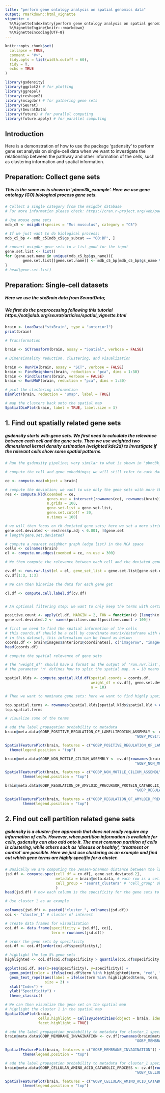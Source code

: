 ```yaml
---
title: "perform gene ontology analysis on spatial genomics data"
output: rmarkdown::html_vignette
vignette: >
  %\VignetteIndexEntry{perform gene ontology analysis on spatial genomics data}
  %\VignetteEngine{knitr::rmarkdown}
  %\VignetteEncoding{UTF-8}
---
```


```r
knitr::opts_chunk$set(
  collapse = TRUE,
  comment = "#>",
  tidy.opts = list(width.cutoff = 60), 
  tidy = T,
  echo = TRUE
)
```

```r
library(gsdensity)
library(ggplot2) # for plotting
library(ggrepel)
library(reshape2)
library(msigdbr) # for gathering gene sets
library(Seurat)
library(SeuratData)
library(future) # for parallel computing
library(future.apply) # for parallel computing
```

## Introduction

Here is a demonstration of how to use the package 'gsdensity' to perform gene set analysis on single-cell data when we want to investigate the relationship between the pathway and other information of the cells, such as clustering information and spatial information.

## Preparation: Collect gene sets

##### This is the same as is shown in 'pbmc3k_example'. Here we use gene ontology (GO) biological process gene sets.

```r

# Collect a single category from the msigdbr database
# For more information please check: https://cran.r-project.org/web/packages/msigdbr/vignettes/msigdbr-intro.html

# Use mouse gene sets
mdb_c5 <- msigdbr(species = "Mus musculus", category = "C5")

# If we just want to do biological process:
mdb_c5_bp <- mdb_c5[mdb_c5$gs_subcat == "GO:BP", ]

# convert msigdbr gene sets to a list good for the input
gene.set.list <- list()
for (gene.set.name in unique(mdb_c5_bp$gs_name)){
        gene.set.list[[gene.set.name]] <- mdb_c5_bp[mdb_c5_bp$gs_name %in% gene.set.name, ]$gene_symbol
}
# head(gene.set.list)

```


## Preparation: Single-cell datasets

##### Here we use the stxBrain data from SeuratData;
##### We first do the preprocessing following this tutorial https://satijalab.org/seurat/articles/spatial_vignette.html

```r
brain <- LoadData("stxBrain", type = "anterior1")
print(brain)

# Transformation

brain <- SCTransform(brain, assay = "Spatial", verbose = FALSE)

```

```r
# Dimensionality reduction, clustering, and visualization

brain <- RunPCA(brain, assay = "SCT", verbose = FALSE)
brain <- FindNeighbors(brain, reduction = "pca", dims = 1:30)
brain <- FindClusters(brain, verbose = FALSE)
brain <- RunUMAP(brain, reduction = "pca", dims = 1:30)

# plot the clustering information
DimPlot(brain, reduction = "umap", label = TRUE)

```

```r

# map the clusters back onto the spatial map
SpatialDimPlot(brain, label = TRUE, label.size = 3)

```


## 1. Find out spatially related gene sets

##### gsdensity starts with gene sets. We first need to calculate the relevance between each cell and the gene sets. Then we use weighted two dimensional kernel density estimation (weighted kde2d) to investigate if the relevant cells show some spatial patterns.


```r
# Run the gsdensity pipeline; very similar to what is shown in 'pbmc3k_example'

# compute the cell and gene embeddings; we will still refer to each data point as a 'cell' although it is actually mixtures of cells in 10x visium.

ce <- compute.mca(object = brain)

# compute the deviation; we want to use only the gene sets with more than 20 genes
res <- compute.kld(coembed = ce, 
                   genes.use = intersect(rownames(ce), rownames(brain)), 
                   n.grids = 100, 
                   gene.set.list = gene.set.list,
                   gene.set.cutoff = 20,
                   n.times = 100)

# we will then focus on th deviated gene sets; here we set a more stringent alpha level cutoff
gene.set.deviated <- res[res$p.adj < 0.001, ]$gene.set
# length(gene.set.deviated)

# compute a nearest neighbor graph (edge list) in the MCA space
cells <- colnames(brain)
el <- compute.nn.edges(coembed = ce, nn.use = 300)

# We then compute the relevance between each cell and the deviated gene sets

cv.df <- run.rwr.list(el = el, gene_set_list = gene.set.list[gene.set.deviated], cells = cells)
cv.df[1:3, 1:3]

# We can then binarize the data for each gene get

cl.df <- compute.cell.label.df(cv.df)


# An optional filtering step: we want to only keep the terms with certain numbers of positive cells; here we use 100

positive.count <- apply(cl.df, MARGIN = 2, FUN = function(x) {length(x[x == "positive"])})
gene.set.deviated.2 <- names(positive.count[positive.count > 100])

```

```r

# first we need to find the spatial information of the cells
# this coords.df should be a cell by coordinate matrix/dataframe with cells in rows and coordinates in columns
# in this dataset, this information can be found as below:
coords.df <- brain@images$anterior1@coordinates[, c("imagerow", "imagecol")]
head(coords.df)

# compute the spatial relevance of gene sets

# the 'weight_df' should have a format as the output of 'run.rwr.list'; here we use the terms with at least 100 positive cells
# the parameter 'n' defines how to split the spatial map. n = 10 means that 10 splits are made in each dimension (total 100 grids) for the kde process

spatial.klds <- compute.spatial.kld.df(spatial.coords = coords.df, 
                                       weight_df = cv.df[, gene.set.deviated.2], 
                                       n = 10)

# Then we want to nominate gene sets: here we want to find highly spatially related gene sets

top.spatial.terms <- rownames(spatial.klds[spatial.klds$spatial.kld > quantile(spatial.klds$spatial.kld, 0.9), ])
top.spatial.terms

```

```r
# visualize some of the terms

# add the label propagation probability to metadata
brain@meta.data$GOBP_POSITIVE_REGULATION_OF_LAMELLIPODIUM_ASSEMBLY <- cv.df[rownames(brain@meta.data), 
                                                           "GOBP_POSITIVE_REGULATION_OF_LAMELLIPODIUM_ASSEMBLY"]

SpatialFeaturePlot(brain, features = c("GOBP_POSITIVE_REGULATION_OF_LAMELLIPODIUM_ASSEMBLY")) + 
  theme(legend.position = "top")

```


```r

brain@meta.data$GOBP_NON_MOTILE_CILIUM_ASSEMBLY <- cv.df[rownames(brain@meta.data), 
                                                           "GOBP_NON_MOTILE_CILIUM_ASSEMBLY"]

SpatialFeaturePlot(brain, features = c("GOBP_NON_MOTILE_CILIUM_ASSEMBLY")) + 
        theme(legend.position = "top")


```



```r

brain@meta.data$GOBP_REGULATION_OF_AMYLOID_PRECURSOR_PROTEIN_CATABOLIC_PROCESS <- cv.df[rownames(brain@meta.data), 
                                                           "GOBP_REGULATION_OF_AMYLOID_PRECURSOR_PROTEIN_CATABOLIC_PROCESS"]

SpatialFeaturePlot(brain, features = c("GOBP_REGULATION_OF_AMYLOID_PRECURSOR_PROTEIN_CATABOLIC_PROCESS")) + 
        theme(legend.position = "top")


```



## 2. Find out cell partition related gene sets

##### gsdensity is a cluster-free approach that does not really require any information of cells. However, when partition information is available for cells, gsdensity can also add onto it. The most common partition of cells is clustering, while others such as 'disease or healthy', 'treatment or control' are possible. Here we just use clustering as an example and find out which gene terms are highly specific for a cluster.


```r

# Basically we are computing the Jensen-Shannon distance between the label propagation probability (for each gene set) and the cell identity (does or does not belong to the partition/cluster)
jsd.df <- compute.spec(cell_df = cv.df[, gene.set.deviated.2], 
                       metadata = brain@meta.data, # each row is a cell; columns include partition information
                       cell_group = "seurat_clusters" # 'cell_group' should use a column name in the metadata as the input
                       )
head(jsd.df) # now each column is the specificity for the gene sets to the very cluster

```


```r


# Use cluster 1 as an example

colnames(jsd.df) <- paste0("cluster_", colnames(jsd.df))
coi <- "cluster_1" # cluster of interest

# create data frames for visualization
coi.df <- data.frame(specificity = jsd.df[, coi], 
                     term = rownames(jsd.df))

# order the gene sets by specificity
coi.df <- coi.df[order(coi.df$specificity),]

# highlight the top 5% gene sets
highlighted <- coi.df[coi.df$specificity > quantile(coi.df$specificity, 0.95), ]

ggplot(coi.df, aes(x=seq(specificity), y=specificity)) + 
  geom_point(color = ifelse(coi.df$term %in% highlighted$term, "red", "black")) + 
  geom_text_repel(aes(label = ifelse(term %in% highlighted$term, term, "")), 
                  size = 2) + 
  xlab("Index") + 
  ylab("Specificity") + 
  theme_classic()

```

```r
# We can then visualize the gene set on the spatial map
# highlight the cluster 1 in the spatial map
SpatialDimPlot(brain, 
               cells.highlight = CellsByIdentities(object = brain, idents = c(1)), 
               facet.highlight = TRUE)

```

```r

# add the label propagation probability to metadata for cluster_1 specific terms
brain@meta.data$GOBP_MEMBRANE_INVAGINATION <- cv.df[rownames(brain@meta.data), 
                                                           "GOBP_MEMBRANE_INVAGINATION"]

SpatialFeaturePlot(brain, features = c("GOBP_MEMBRANE_INVAGINATION")) + 
        theme(legend.position = "top")


```
```r

# add the label propagation probability to metadata for cluster_1 specific terms
brain@meta.data$GOBP_CELLULAR_AMINO_ACID_CATABOLIC_PROCESS <- cv.df[rownames(brain@meta.data), 
                                                           "GOBP_CELLULAR_AMINO_ACID_CATABOLIC_PROCESS"]

SpatialFeaturePlot(brain, features = c("GOBP_CELLULAR_AMINO_ACID_CATABOLIC_PROCESS")) + 
        theme(legend.position = "top")


```
